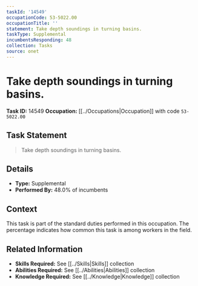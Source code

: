 ```yaml
---
taskId: '14549'
occupationCode: 53-5022.00
occupationTitle: ''
statement: Take depth soundings in turning basins.
taskType: Supplemental
incumbentsResponding: 48
collection: Tasks
source: onet
---
```

# Take depth soundings in turning basins.

**Task ID:** 14549
**Occupation:** [[../Occupations|Occupation]] with code `53-5022.00`

## Task Statement

> Take depth soundings in turning basins.

## Details

- **Type:** Supplemental
- **Performed By:** 48.0% of incumbents

## Context

This task is part of the standard duties performed in this occupation. The percentage indicates how common this task is among workers in the field.

## Related Information

- **Skills Required:** See [[../Skills|Skills]] collection
- **Abilities Required:** See [[../Abilities|Abilities]] collection
- **Knowledge Required:** See [[../Knowledge|Knowledge]] collection

